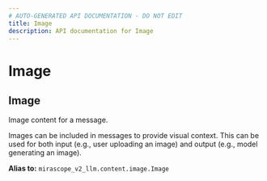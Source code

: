 ```yaml
---
# AUTO-GENERATED API DOCUMENTATION - DO NOT EDIT
title: Image
description: API documentation for Image
---
```


# Image

## <ApiType type="Alias" path="content/Image" symbolName="Image" /> Image

Image content for a message.

Images can be included in messages to provide visual context. This can be
used for both input (e.g., user uploading an image) and output (e.g., model
generating an image).


**Alias to:** `mirascope_v2_llm.content.image.Image`
